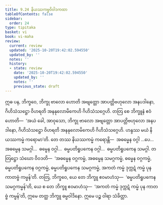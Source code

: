 ```yaml
---
title: 9.24 နိယဿကမ္မဝိဝါဒကထာ
tableOfContents: false
sidebar:
  order: 24
type: tipitaka
basket: vi
book: vi-maha
review:
  current: review
  updated: '2025-10-20T19:42:02.594550'
  updated_by: ''
  notes: ''
  history:
  - state: review
    date: '2025-10-20T19:42:02.594550'
    updated_by: ''
    notes: ''
    previous_state: draft
---
```



<DynamicBreadcrumb />


<ReviewStatus review={frontmatter.review} showDetails={true} />

<HypothesisAnnotation frontmatter={frontmatter} />

<Division number="434" book="vi-maha" e="ch" v="3" p="468">

<Paragraph number="1880" book="vi-maha">
ဣဓ ပန, ဘိက္ခဝေ, ဘိက္ခု ဗာလော ဟောတိ အဗျတ္တော အာပတ္တိဗဟုလော အနပဒါနော, ဂိဟိသံသဋ္ဌော ဝိဟရတိ အနနုလောမိကေဟိ ဂိဟိသံသဂ္ဂေဟိ. တတြ စေ ဘိက္ခူနံ ဧဝံ ဟောတိ—  ‘အယံ ခေါ, အာဝုသော, ဘိက္ခု ဗာလော အဗျတ္တော အာပတ္တိဗဟုလော အနပဒါနော, ဂိဟိသံသဋ္ဌော ဝိဟရတိ အနနုလောမိကေဟိ ဂိဟိသံသဂ္ဂေဟိ. ဟန္ဒဿ မယံ နိယဿကမ္မံ ကရောမာ’တိ. တေ တဿ နိယဿကမ္မံ ကရောန္တိ—  အဓမ္မေန ဝဂ္ဂါ …ပေ…  အဓမ္မေန သမဂ္ဂါ…  ဓမ္မေန ဝဂ္ဂါ…  ဓမ္မပတိရူပကေန ဝဂ္ဂါ…  ဓမ္မပတိရူပကေန သမဂ္ဂါ. တတြဋ္ဌော သံဃော ဝိဝဒတိ—  ‘အဓမ္မေန ဝဂ္ဂကမ္မံ, အဓမ္မေန သမဂ္ဂကမ္မံ, ဓမ္မေန ဝဂ္ဂကမ္မံ, ဓမ္မပတိရူပကေန ဝဂ္ဂကမ္မံ, ဓမ္မပတိရူပကေန သမဂ္ဂကမ္မံ, အကတံ ကမ္မံ ဒုက္ကဋံ ကမ္မံ ပုန ကာတဗ္ဗံ ကမ္မန်’တိ. တတြ, ဘိက္ခဝေ, ယေ တေ ဘိက္ခူ ဧဝမာဟံသု—  ‘ဓမ္မပတိရူပကေန သမဂ္ဂကမ္မန်’တိ, ယေ စ တေ ဘိက္ခူ ဧဝမာဟံသု—  ‘အကတံ ကမ္မံ ဒုက္ကဋံ ကမ္မံ ပုန ကာတဗ္ဗံ ကမ္မန်’တိ, ဣမေ တတ္ထ ဘိက္ခူ ဓမ္မဝါဒိနော. ဣမေ ပဉ္စ ဝါရာ သံခိတ္တာ.
</Paragraph>
</Division>